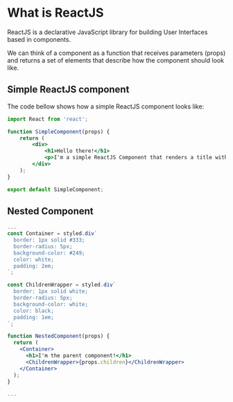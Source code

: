 

<Meta title="Contents/React Introduction/What is ReactJS" />

# What is ReactJS

ReactJS is a declarative JavaScript library for building User Interfaces based in components.  

We can think of a component as a function that receives parameters (props) and returns a set of elements that describe how the component should look like.

## Simple ReactJS component

The code bellow shows how a simple ReactJS component looks like:

```jsx
import React from 'react';

function SimpleComponent(props) {
    return (
        <div>
            <h1>Hello there!</h1>
            <p>I'm a simple ReactJS Component that renders a title with a paragraph.</p>
        </div>
    );
}

export default SimpleComponent;
```

<Preview>
  <Story name="Simple Component">
    <SimpleComponent />
  </Story>
</Preview>


## Nested Component

```jsx
...
const Container = styled.div`
  border: 1px solid #333;
  border-radius: 5px;
  background-color: #249;
  color: white;
  padding: 2em;
`;

const ChildrenWrapper = styled.div`
  border: 1px solid white;
  border-radius: 5px;
  background-color: white;
  color: black;
  padding: 1em;
`;

function NestedComponent(props) {
  return (
    <Container>
      <h1>I'm the parent component!</h1>
      <ChildrenWrapper>{props.children}</ChildrenWrapper>
    </Container>
  );
}

...
```

<Preview>
  <Story name="Nested Component">
    <NestedComponent>
      <SimpleComponent/>
    </NestedComponent>
  </Story>
</Preview>

